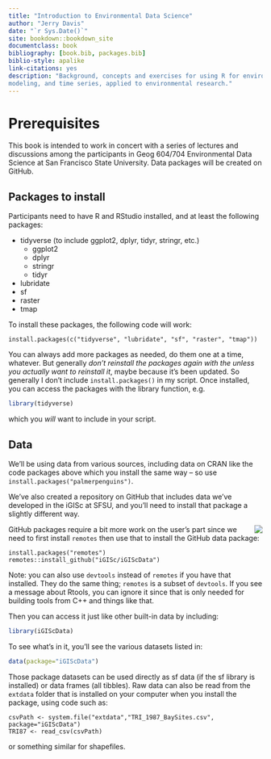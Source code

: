 ```yaml
--- 
title: "Introduction to Environmental Data Science"
author: "Jerry Davis"
date: "`r Sys.Date()`"
site: bookdown::bookdown_site
documentclass: book
bibliography: [book.bib, packages.bib]
biblio-style: apalike
link-citations: yes
description: "Background, concepts and exercises for using R for environmental data science.  The focus is on applying the R language and various libraries for data abstraction, transformation, data analysis, spatial data/mapping, statistical 
modeling, and time series, applied to environmental research."
---
```


# Prerequisites

This book is intended to work in concert with a series of lectures and discussions among the participants in Geog 604/704 Environmental Data Science at San Francisco State University.  Data packages will be created on GitHub.

## Packages to install

Participants need to have R and RStudio installed, and at least the following packages:

- tidyverse (to include ggplot2, dplyr, tidyr, stringr, etc.)
    - ggplot2
    - dplyr
    - stringr
    - tidyr
- lubridate
- sf
- raster
- tmap

To install these packages, the following code will work:

```
install.packages(c("tidyverse", "lubridate", "sf", "raster", "tmap"))
```

You can always add more packages as needed, do them one at a time, whatever. But 
generally *don't reinstall the packages again with the unless you actually want to reinstall it*, maybe because it's been updated. So generally I don't include `install.packages()` in my script. Once installed, you can access the packages with the library function, e.g.

```r
library(tidyverse)
```

which you *will* want to include in your script.
 
## Data

We'll be using data from various sources, including data on CRAN like the code packages 
above which you install the same way -- so use `install.packages("palmerpenguins")`. 

We've also created a repository on GitHub that includes data we've developed in the iGISc at SFSU, and you'll need to install that package a slightly different way. 

<img src="img/logoIGISc200200.png" align=right>

GitHub packages require a bit more work on 
the user's part since we need to first install `remotes` then use that to install the GitHub data package:

```
install.packages("remotes")
remotes::install_github("iGISc/iGIScData")
```

Note: you can also use `devtools` instead of `remotes` if you have that installed. They do the same thing; `remotes` is a subset of `devtools`. If you see a message about Rtools, you can ignore it since that is only needed for building tools from C++ and things like that.

Then you can access it just like other built-in data by including:

```r
library(iGIScData)
```

To see what's in it, you'll see the various datasets listed in:

```r
data(package="iGIScData")
```

Those package datasets can be used directly as sf data (if the sf library is installed) or data frames (all tibbles).  Raw data can also be read from the `extdata` folder that is installed on your computer when you install the package, using code such as:

```
csvPath <- system.file("extdata","TRI_1987_BaySites.csv", package="iGIScData")
TRI87 <- read_csv(csvPath)
```

or something similar for shapefiles.


